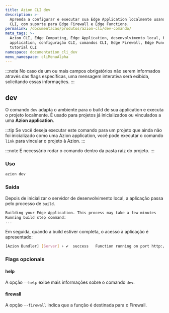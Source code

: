 ```yaml
---
title: Azion CLI dev
description: >-
  Aprenda a configurar e executar sua Edge Application localmente usando Azion
  CLI, com suporte para Edge Firewall e Edge Functions.
permalink: /documentacao/produtos/azion-cli/dev-comando/
meta_tags: >-
  Azion CLI, Edge Computing, Edge Application, desenvolvimento local, build edge
  application, configuração CLI, comandos CLI, Edge Firewall, Edge Functions,
  tutorial CLI
namespace: documentation_cli_dev
menu_namespace: cliMenuAlpha
---
```



:::note
No caso de um ou mais campos obrigatórios não serem informados através das flags específicas, uma mensagem interativa será exibida, solicitando essas informações.
:::

## dev

O comando `dev` adapta o ambiente para o build de sua application e executa o projeto localmente. É usado para projetos já inicializados ou vinculados a uma **Azion application**.

:::tip
Se você deseja executar este comando para um projeto que ainda não foi inicializado como uma Azion application, você pode executar o comando `link` para vincular o projeto à Azion.
:::

<LinkButton link="/pt-br/documentacao/produtos/azion-cli/link-comando/" label="Vincule um projeto em uma Azion edge appliction" severity="secondary" /> 

:::note 
É necessário rodar o comando dentro da pasta raiz do projeto.
:::

### Uso

```sh
azion dev
```

### Saída 

Depois de inicializar o servidor de desenvolvimento local, a aplicação passa pelo processo de `build`.

```sh 
Building your Edge Application. This process may take a few minutes
Running build step command:
...
```

Em seguida, quando a build estiver completa, o acesso à aplicação é apresentado:

```sh
[Azion Bundler] [Server] › ✔  success   Function running on port http://localhost:3000  
```

### Flags opcionais

#### help

A opção `--help` exibe mais informações sobre o comando `dev`.

#### firewall

A opção `--firewall` indica que a função é destinada para o Firewall.

<LinkButton link="/pt-br/documentacao/produtos/guias/edge-functions/primeiros-passos/" label="Functions para Application" severity="secondary" /> 

<br />

<LinkButton link="/pt-br/documentacao/produtos/secure/firewall/functions/" label=" Functions para Firewall" severity="secondary" /> 
